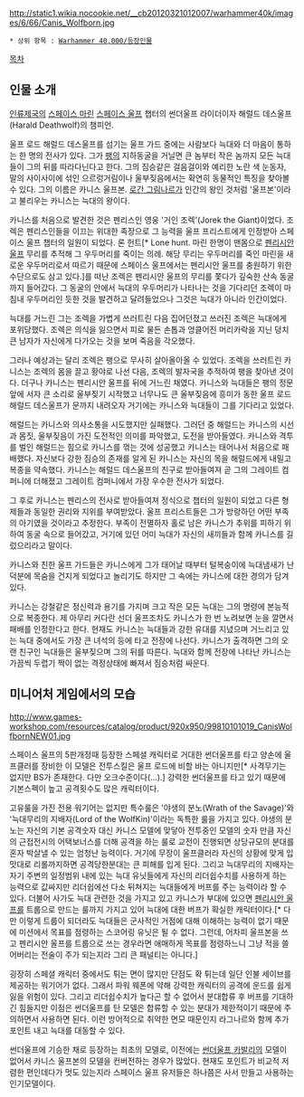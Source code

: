{{{+1 '''Canis Wolfborn, Growlthroat, The Feral Knight, Fangrider'''}}}
{{{+1 으르렁대는 자, 야생의 기사, 팽의 기수, 늑대 태생 카니스}}}

http://static1.wikia.nocookie.net/__cb20120321012007/warhammer40k/images/6/66/Canis_Wolfborn.jpg

 * 상위 항목 : [[Warhammer 40,000/등장인물]]

[[목차]]

== 인물 소개 ==
[[인류제국]]의 [[스페이스 마린]] [[스페이스 울프]] 챕터의 썬더울프 라이더이자 해럴드 데스울프(Harald Deathwolf)의 챔피언.

울프 로드 해럴드 데스울프를 섬기는 울프 가드 중에는 사람보다 늑대와 더 마음이 통하는 한 명의 전사가 있다. 그가 [[팽]]의 지하동굴을 거닐면 큰 놈부터 작은 놈까지 모든 늑대들이 그의 뒤를 따라다닌다고 한다. 그의 짐승같은 걸음걸이와 예리한 노란 색 눈동자, 말의 사이사이에 섞인 으르렁거림이나 울부짖음에서는 확연히 동물적인 특징을 찾아볼 수 있다. 그의 이름은 카니스 울프본. [[로간 그림나르]]가 인간의 왕인 것처럼 '울프본'이라고 불리우는 카니스는 늑대의 왕이다.

카니스를 처음으로 발견한 것은 펜리스인 영웅 '거인 조렉'(Jorek the Giant)이었다. 조렉은 펜리스인들을 이끄는 위대한 족장으로 그 능력을 울프 프리스트에게 인정받아 스페이스 울프 챕터의 일원이 되었다. 론 헌트[* Lone hunt. 마린 한명이 맨몸으로 [[펜리시안 울프]] 무리를 추적해 그 우두머리를 죽이는 의례. 해당 무리는 우두머리를 죽인 마린을 새로운 우두머리로서 따르기 때문에 스페이스 울프에서는 펜리시안 울프를 충원하기 위한 수단으로도 삼고 있다.]를 떠난 조렉은 펜리시안 울프의 무리를 쫓다가 깊숙한 산속 동굴까지 들어갔다. 그 동굴의 안에서 늑대의 우두머리가 나타나는 것을 기다리던 조렉이 마침내 우두머리인 듯한 것을 발견하고 달려들었으나 그것은 늑대가 아니라 인간이었다.

늑대를 거느린 그는 조렉을 가볍게 쓰러트린 다음 집어던졌고 쓰러진 조렉은 늑대에게 포위당했다. 조렉은 의식을 잃으면서 피로 물든 손톱과 엉클어진 머리카락을 지닌 덩치 큰 남자가 자신에게 다가오는 것을 보며 죽음을 각오했다.

그러나 예상과는 달리 조렉은 팽으로 무사히 살아올아올 수 있었다. 조렉을 쓰러트린 카니스는 조렉의 몸을 끌고 황야로 나선 다음, 조렉의 발자국을 추적하여 팽을 찾아낸 것이다. 더구나 카니스는 펜리시안 울프를 뒤에 거느린 채였다. 카니스와 늑대들은 팽의 정문앞에 서자 큰 소리로 울부짖기 시작했고 너무나도 큰 울부짖음에 흥미가 동한 울프 로드 해럴드 데스울프가 문까지 내려오자 거기에는 카니스와 늑대들이 그를 기다리고 있었다.

해럴드는 카니스와 의사소통을 시도했지만 실패했다. 그러던 중 해럴드는 카니스의 시선과 몸짓, 울부짖음이 가진 도전적인 의미를 파악했고, 도전을 받아들였다. 카니스와 격투를 벌인 해럴드는 힘으로 카니스를 꺾는 것에 성공했고 카니스는 태어나서 처음으로 패배했다. 자신보다 강한 짐승의 존재를 알게 된 카니스는 자신의 목을 해럴드에게 내밀고 복종을 약속했다. 카니스는 해럴드 데스울프의 친구로 받아들여져 곧 그의 그레이트 컴퍼니에 더해졌고 그레이트 컴퍼니에서 가장 우수한 전사가 되었다.

그 후로 카니스는 펜리스의 전사로 받아들여져 정식으로 챕터의 일원이 되었고 다른 형제들과 동일한 권리와 지위를 부여받았다. 울프 프리스트들은 그가 방랑하던 어떤 부족의 아기였을 것이라고 추정한다. 부족이 전멸하자 홀로 남은 카니스가 추위를 피하기 위하여 동굴 속으로 들어갔고, 거기에 있던 어미 늑대가 자신의 새끼들과 함께 카니스를 길렀으리라고 말이다.

카니스와 친한 울프 가드들은 카니스에게 그가 태어날 때부터 털복숭이에 늑대냄새가 난 덕분에 목숨을 건지게 되었다고 놀리기도 하지만 그 속에는 카니스에 대한 경의가 담겨있다.

카니스는 강철같은 정신력과 용기를 가지며 크고 작은 모든 늑대는 그의 명령에 본능적으로 복종한다. 제 아무리 커다란 선더 울프조차도 카니스가 한 번 노려보면 눈을 깔면서 패배를 인정한다고 한다. 현재도 카니스는 늑대들과 강한 유대를 지녔으며 거느리고 있는 늑대 중에서도 가장 큰 녀석의 등에 타고 전장에 나선다. 카니스가 출격하면 그의 오랜 친구인 늑대들은 울부짖으며 그의 뒤를 따른다. 늑대와 함께 전장에 나타난 카니스는 가끔씩 두렵기 짝이 없는 격정상태에 빠져서 짐승처럼 싸운다.
  
== 미니어처 게임에서의 모습 ==
http://www.games-workshop.com/resources/catalog/product/920x950/99810101019_CanisWolfbornNEW01.jpg

스페이스 울프의 5판개정때 등장한 스페셜 캐릭터로 거대한 썬더울프를 타고 양손에 울프클러를 장비한 이 모델은 전투스킬은 울프 로드에 비할 바는 아니지만[* 사격무기는 없지만 BS가 존재한다. 다만 오크수준이다(...).] 강력한 썬더울프를 타고 있기 때문에 기본스펙이 높고 공격횟수도 많은 캐릭터이다.

고유룰을 가진 전용 워기어는 없지만 특수룰은 '야생의 분노(Wrath of the Savage)'와 '늑대무리의 지배자(Lord of the WolfKin)'이라는 독특한 룰을 가지고 있다. 야생의 분노는 자신의 기본 공격숫자 대신 카니스 모델에 맞닿아 전투중인 모델의 숫자 만큼 자신의 근접전시의 어택보너스를 더해 공격을 하는 룰로 교전이 진행되면 상당규모의 분대를 혼자 박살낼 수 있는 엄청난 능력이다. 거기에 무장이 울프클러라 자신의 상황에 맞게 입맛대로 리롤까지하면 공격당한분대는 큰 피해를 입게 된다. 그리고 늑대무리의 지배자는 자기 주변의 일정범위 내에 있는 늑대 유닛들에게 자신의 리더쉽수치를 사용하게 하는 능력으로 값싸지만 리더쉽에선 다소 뒤쳐지는 늑대들에게 버프를 주는 능력이라 할 수 있다. 더불어 사가도 늑대 관련한 것을 가지고 있고 카니스가 부대에 있으면 [[펜리시안 울프]]를 트룹으로 만드는 룰까지 가지고 있어 늑대에 대한 버프가 확실한 캐릭터이다.[* 다만 이렇게 트룹이 되더라도 늑대들은 군사적인 거점에 대해 이해하는 능력이 없기 때문에 미션에서 목표를 점령하는 스코어링 유닛은 될 수 없다. 그런데, 어차피 울프본을 쓰고 펜리시안 울프를 트룹으로 쓰는 경우라면 애매하게 목표를 점령하느니 그냥 적을 쓸어버리는 전술이 주가 되는지라 그리 큰 패널티는 아니다.]

굉장히 스페셜 캐릭터 중에서도 튀는 면이 많지만 단점도 확 튀는데 일단 인불 세이브를 제공하는 워기어가 없다. 그래서 파워 웨폰에 약해 강력한 캐릭터의 공격에 운드를 쉽게 잃을 위험이 있다. 그리고 리더쉽수치가 높다곤 할 수 없어서 분대합류 후 버프를 기대하긴 힘들지만 이점은 썬더울프를 탄 모델은 합류할 수 있는 분대가 제한적이기 때문에 주의하면서 사용하면 된다. 이런 방어적으로 취약한 면모 때문인지 라그나르와 함께 추가 포인트 내고 늑대를 대동할 수 있다.
 
썬더울프에 기승한 채로 등장하는 최초의 모델로, 이전에는 [[썬더울프 카발리]]의 모델이 없어서 카니스 울프본의 모델을 컨버전하는 경우가 많았다. 현재도 포인트가 비교적 저렴한 편인데다가 멋도 있는지라 스페이스 울프 유저들은 하나쯤은 사서 만들고 사용하는 인기모델이다.
